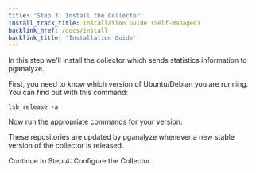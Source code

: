```yaml
---
title: 'Step 3: Install the Collector'
install_track_title: Installation Guide (Self-Managed)
backlink_href: /docs/install
backlink_title: 'Installation Guide'
---
```



In this step we'll install the collector which sends statistics information to pganalyze.

First, you need to know which version of Ubuntu/Debian you are running. You can find out with this command:

```
lsb_release -a
```

Now run the appropriate commands for your version:

<CollectorPkgInstallInstructions kind='deb' />

These repositories are updated by pganalyze whenever a new stable version of the
collector is released.

<Link className="btn btn-success" to="04_configure_the_collector_package">
  Continue to Step 4: Configure the Collector
</Link>
